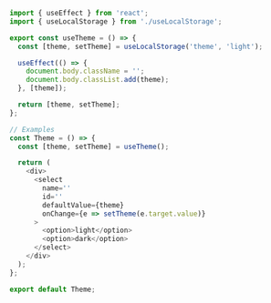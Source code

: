 ~~~js
import { useEffect } from 'react';
import { useLocalStorage } from './useLocalStorage';

export const useTheme = () => {
  const [theme, setTheme] = useLocalStorage('theme', 'light');

  useEffect(() => {
    document.body.className = '';
    document.body.classList.add(theme);
  }, [theme]);

  return [theme, setTheme];
};

// Examples
const Theme = () => {
  const [theme, setTheme] = useTheme();

  return (
    <div>
      <select
        name=''
        id=''
        defaultValue={theme}
        onChange={e => setTheme(e.target.value)}
      >
        <option>light</option>
        <option>dark</option>
      </select>
    </div>
  );
};

export default Theme;
~~~
